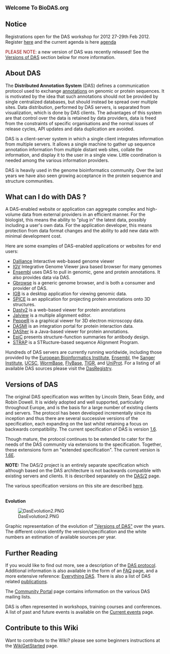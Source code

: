 <big>'''Welcome To BioDAS.org'''</big>

==Notice==
Registrations open for the DAS workshop for 2012 27-29th Feb 2012. Register [http://www.ebi.ac.uk/training/onsite/120227_DAS.html here] and the current agenda is here  [http://www.biodas.org/wiki/DASWorkshop2012 agenda]

<span style="color: darkred;">PLEASE NOTE: </span>a new version of DAS was recently released! See the [[#Versions of DAS|Versions of DAS]] section below for more information.

== About DAS ==

The <b>Distributed Annotation System</b> (DAS) defines a communication protocol used 
to exchange [http://en.wikipedia.org/wiki/Genome_project#Genome_annotation annotations] on genomic or protein sequences. 
It is motivated by the idea that such annotations 
should not be provided by single centralized databases, but should instead be spread 
over multiple sites. Data distribution, performed by DAS servers, is separated
from visualization, which is done by DAS clients. The advantages of this system are that control over the data is retained by data providers, data is freed from the constraints of specific organisations and the normal issues of release cycles, API updates and data duplication are avoided.

DAS is a client-server system in which a single client integrates information from 
multiple servers. It allows a single machine to gather up sequence annotation 
information from multiple distant web sites, collate the information, and display it
to the user in a single view. Little coordination is needed among the various 
information providers.

DAS is heavily used in the genome bioinformatics community. Over the last years we have also
seen growing acceptance in the protein sequence and structure communities.

== What can I do with DAS ? ==

A DAS-enabled website or application can aggregate complex and high-volume data from external providers in an efficient manner. For the biologist, this means the ability to "plug in" the latest data, possibly including a user's own data. For the application developer, this means protection from data format changes and the ability to add new data with minimal development cost.

Here are some examples of DAS-enabled applications or websites for end users:

* [http://www.biodalliance.org/ Dalliance] Interactive web-based genome viewer
* [http://www.broadinstitute.org/igv/ IGV] Integrative Genome Viewer java based browser for many genomes
* [http://www.ensembl.org/info/data/ensembl_das.html Ensembl] uses DAS to pull in genomic, gene and protein annotations. It also provides data via DAS.
* [http://www.gmod.org/gbrowse_installation Gbrowse] is a generic genome browser, and is both a consumer and provider of DAS.
* [http://genoviz.sourceforge.net IGB] is a desktop application for viewing genomic data.
* [http://www.efamily.org.uk/software/dasclients/spice/ SPICE] is an application for projecting protein annotations onto 3D structures.
* [http://www.ebi.ac.uk/dasty/ Dasty2] is a web-based viewer for protein annotations
* [http://www.jalview.org Jalview] is a multiple alignment editor.
* [http://biocomp.cnb.csic.es/das/pepper.jsp PeppeR] is a graphical viewer for 3D electron microscopy data.
* [http://www.dasmi.de DASMI] is an integration portal for protein interaction data.
* [http://dasher.sbc.su.se DASher] is a Java-based viewer for protein annotations.
* [http://bioware.ucd.ie/epic/ EpiC] presents structure-function summaries for antibody design.
* [http://www.bioinformatics.org/strap/ STRAP] is a STRucture-based sequence Alignment Program.

Hundreds of DAS servers are currently running worldwide, including those provided by the [http://www.ebi.ac.uk/ European Bioinformatics Institute], [http://www.ensembl.org/ Ensembl], the [http://www.sanger.ac.uk/ Sanger Institute], [http://genome.ucsc.edu/ UCSC], [http://www.wormbase.org/ WormBase], [http://www.flybase.org/ FlyBase], [http://www.tigr.org/ TIGR], and [http://www.ebi.ac.uk/uniprot-das/ UniProt]. For a listing of all available DAS sources please visit the [[DasRegistry]].

== Versions of DAS ==

The original DAS specification was written by Lincoln Stein, Sean Eddy, and Robin Dowell. It is widely adopted and well supported, particularly throughout Europe, and is the basis for a large number of existing clients and servers. The protocol has been developed incrementally since its inception and thus there are several successive versions of the specification, each expanding on the last whilst retaining a focus on backwards compatibility. The current specification of DAS is version [[DAS1.6|1.6]].

Though mature, the protocol continues to be extended to cater for the needs of the DAS community via extensions to the specification. Together, these extensions form an "extended specification". The current version is [[DAS1.6E|1.6E]].

<b>NOTE:</b> The DAS/2 project is an entirely separate specification which although based on the DAS architecture is not backwards compatible with existing servers and clients. It is described separately on the [[DAS/2]] page.

The various specification versions on this site are described [[DAS specification|here]].

<br>
'''Evolution'''

[[Image:DasEvolution2.PNG]]

Graphic representation of the evolution of [http://www.biotnet.org/training-materials/versions-das "Versions of DAS"] over the years. The different colors identify the version/specification and the white numbers an estimation of available sources per year.

== Further Reading ==

If you would like to find out more, see a description of the [[DAS/1|DAS protocol]]. Additional information is also available in the form of an [[DasFAQ|FAQ]] page, and a more extensive reference: [[Everything DAS]]. There is also a list of DAS related [[DAS_publications|publications]].

The [[BioDAS:Community_Portal|Community Portal]] page contains information on the various DAS mailing lists.

DAS is often represented in workshops, training courses and conferences. A list of past and future events is available on the [[Current events]] page.

== Contribute to this Wiki ==

Want to contribute to the Wiki? please see some beginners instructions at the [[WikiGetStarted]] page.